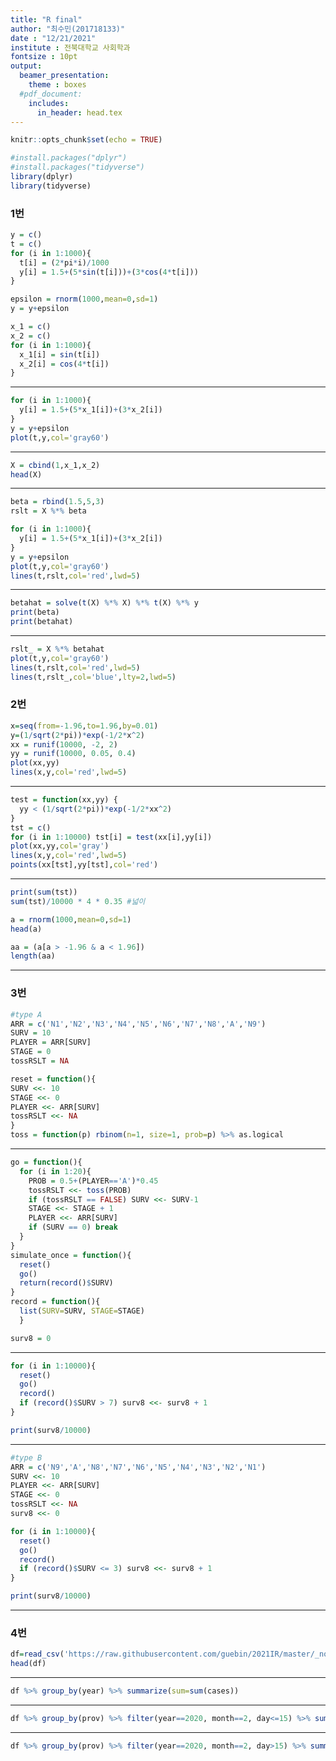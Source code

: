 ```yaml
---
title: "R final"
author: "최수민(201718133)"
date : "12/21/2021"
institute : 전북대학교 사회학과
fontsize : 10pt
output:
  beamer_presentation:
    theme : boxes
  #pdf_document:
    includes:
      in_header: head.tex
---
```

```r
knitr::opts_chunk$set(echo = TRUE)
```

```r
#install.packages("dplyr")
#install.packages("tidyverse")
library(dplyr)
library(tidyverse)
```

\newpage

### 1번
```r
y = c()
t = c()
for (i in 1:1000){
  t[i] = (2*pi*i)/1000
  y[i] = 1.5+(5*sin(t[i]))+(3*cos(4*t[i]))
}
```

```r
epsilon = rnorm(1000,mean=0,sd=1)
y = y+epsilon
```

```r
x_1 = c()
x_2 = c()
for (i in 1:1000){
  x_1[i] = sin(t[i])
  x_2[i] = cos(4*t[i])
}
```

* * *

```r
for (i in 1:1000){
  y[i] = 1.5+(5*x_1[i])+(3*x_2[i])
}
y = y+epsilon
plot(t,y,col='gray60')
```

* * *

```r
X = cbind(1,x_1,x_2)
head(X)
```

* * *

```r
beta = rbind(1.5,5,3)
rslt = X %*% beta

for (i in 1:1000){
  y[i] = 1.5+(5*x_1[i])+(3*x_2[i])
}
y = y+epsilon
plot(t,y,col='gray60')
lines(t,rslt,col='red',lwd=5)
```

* * *

```r
betahat = solve(t(X) %*% X) %*% t(X) %*% y
print(beta)
print(betahat)
```

* * *

```r
rslt_ = X %*% betahat
plot(t,y,col='gray60')
lines(t,rslt,col='red',lwd=5)
lines(t,rslt_,col='blue',lty=2,lwd=5)
```

\newpage


### 2번

```r
x=seq(from=-1.96,to=1.96,by=0.01)
y=(1/sqrt(2*pi))*exp(-1/2*x^2)
xx = runif(10000, -2, 2)
yy = runif(10000, 0.05, 0.4)
plot(xx,yy)
lines(x,y,col='red',lwd=5)
```

* * *

```r
test = function(xx,yy) {
  yy < (1/sqrt(2*pi))*exp(-1/2*xx^2)
}
tst = c()
for (i in 1:10000) tst[i] = test(xx[i],yy[i])
plot(xx,yy,col='gray')
lines(x,y,col='red',lwd=5)
points(xx[tst],yy[tst],col='red')
```

* * *

```r
print(sum(tst))
sum(tst)/10000 * 4 * 0.35 #넓이
```

```r
a = rnorm(1000,mean=0,sd=1)
head(a)
```

```r
aa = (a[a > -1.96 & a < 1.96])
length(aa)
```

* * *

### 3번

```r
#type A
ARR = c('N1','N2','N3','N4','N5','N6','N7','N8','A','N9')
SURV = 10
PLAYER = ARR[SURV]
STAGE = 0
tossRSLT = NA

reset = function(){
SURV <<- 10
STAGE <<- 0
PLAYER <<- ARR[SURV]
tossRSLT <<- NA
}
toss = function(p) rbinom(n=1, size=1, prob=p) %>% as.logical
```

* * *

```r
go = function(){
  for (i in 1:20){
    PROB = 0.5+(PLAYER=='A')*0.45
    tossRSLT <<- toss(PROB)
    if (tossRSLT == FALSE) SURV <<- SURV-1
    STAGE <<- STAGE + 1
    PLAYER <<- ARR[SURV]
    if (SURV == 0) break
  }
}
simulate_once = function(){
  reset()
  go()
  return(record()$SURV)
}
record = function(){
  list(SURV=SURV, STAGE=STAGE)
  }

surv8 = 0
```

* * *

```r
for (i in 1:10000){
  reset()
  go()
  record()
  if (record()$SURV > 7) surv8 <<- surv8 + 1
}

print(surv8/10000)
```

* * *

```r
#type B
ARR = c('N9','A','N8','N7','N6','N5','N4','N3','N2','N1')
SURV <<- 10
PLAYER <<- ARR[SURV]
STAGE <<- 0
tossRSLT <<- NA
surv8 <<- 0

for (i in 1:10000){
  reset()
  go()
  record()
  if (record()$SURV <= 3) surv8 <<- surv8 + 1
}

print(surv8/10000)
```

* * *

### 4번

```r
df=read_csv('https://raw.githubusercontent.com/guebin/2021IR/master/_notebooks/covid19.csv')
head(df)
```

* * *

```r
df %>% group_by(year) %>% summarize(sum=sum(cases))
```

* * *

```r
df %>% group_by(prov) %>% filter(year==2020, month==2, day<=15) %>% summarize(sum=sum(cases))
```

* * *

```r
df %>% group_by(prov) %>% filter(year==2020, month==2, day>15) %>% summarize(sum=sum(cases))
```
